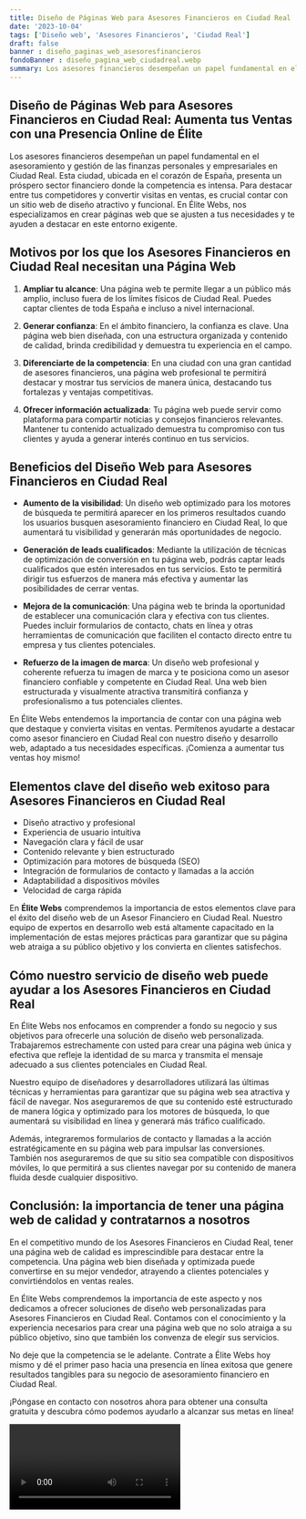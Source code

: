 ```yaml
---
title: Diseño de Páginas Web para Asesores Financieros en Ciudad Real
date: '2023-10-04'
tags: ['Diseño web', 'Asesores Financieros', 'Ciudad Real']
draft: false
banner : diseño_paginas_web_asesoresfinancieros
fondoBanner : diseño_pagina_web_ciudadreal.webp
summary: Los asesores financieros desempeñan un papel fundamental en el asesoramiento y gestión de las finanzas personales y empresariales en Ciudad Real. Esta ciudad, ubicada en el corazón de España, presenta un próspero sector financiero donde la competencia es intensa. Para destacar entre tus competidores y convertir visitas en ventas, es crucial contar con un sitio web de diseño atractivo y funcional. En Élite Webs, nos especializamos en crear páginas web que se ajusten a tus necesidades y te ayuden a destacar en este entorno exigente.
---
```


## Diseño de Páginas Web para Asesores Financieros en Ciudad Real: Aumenta tus Ventas con una Presencia Online de Élite

Los asesores financieros desempeñan un papel fundamental en el asesoramiento y gestión de las finanzas personales y empresariales en Ciudad Real. Esta ciudad, ubicada en el corazón de España, presenta un próspero sector financiero donde la competencia es intensa. Para destacar entre tus competidores y convertir visitas en ventas, es crucial contar con un sitio web de diseño atractivo y funcional. En Élite Webs, nos especializamos en crear páginas web que se ajusten a tus necesidades y te ayuden a destacar en este entorno exigente.

## Motivos por los que los Asesores Financieros en Ciudad Real necesitan una Página Web

1. **Ampliar tu alcance**: Una página web te permite llegar a un público más amplio, incluso fuera de los límites físicos de Ciudad Real. Puedes captar clientes de toda España e incluso a nivel internacional.

2. **Generar confianza**: En el ámbito financiero, la confianza es clave. Una página web bien diseñada, con una estructura organizada y contenido de calidad, brinda credibilidad y demuestra tu experiencia en el campo.

3. **Diferenciarte de la competencia**: En una ciudad con una gran cantidad de asesores financieros, una página web profesional te permitirá destacar y mostrar tus servicios de manera única, destacando tus fortalezas y ventajas competitivas.

4. **Ofrecer información actualizada**: Tu página web puede servir como plataforma para compartir noticias y consejos financieros relevantes. Mantener tu contenido actualizado demuestra tu compromiso con tus clientes y ayuda a generar interés continuo en tus servicios.

## Beneficios del Diseño Web para Asesores Financieros en Ciudad Real

- **Aumento de la visibilidad**: Un diseño web optimizado para los motores de búsqueda te permitirá aparecer en los primeros resultados cuando los usuarios busquen asesoramiento financiero en Ciudad Real, lo que aumentará tu visibilidad y generarán más oportunidades de negocio.

- **Generación de leads cualificados**: Mediante la utilización de técnicas de optimización de conversión en tu página web, podrás captar leads cualificados que estén interesados en tus servicios. Esto te permitirá dirigir tus esfuerzos de manera más efectiva y aumentar las posibilidades de cerrar ventas.

- **Mejora de la comunicación**: Una página web te brinda la oportunidad de establecer una comunicación clara y efectiva con tus clientes. Puedes incluir formularios de contacto, chats en línea y otras herramientas de comunicación que faciliten el contacto directo entre tu empresa y tus clientes potenciales.

- **Refuerzo de la imagen de marca**: Un diseño web profesional y coherente refuerza tu imagen de marca y te posiciona como un asesor financiero confiable y competente en Ciudad Real. Una web bien estructurada y visualmente atractiva transmitirá confianza y profesionalismo a tus potenciales clientes.

En Élite Webs entendemos la importancia de contar con una página web que destaque y convierta visitas en ventas. Permítenos ayudarte a destacar como asesor financiero en Ciudad Real con nuestro diseño y desarrollo web, adaptado a tus necesidades específicas. ¡Comienza a aumentar tus ventas hoy mismo!

<GifSeo />

<Cta />

## Elementos clave del diseño web exitoso para Asesores Financieros en Ciudad Real

- Diseño atractivo y profesional
- Experiencia de usuario intuitiva
- Navegación clara y fácil de usar
- Contenido relevante y bien estructurado
- Optimización para motores de búsqueda (SEO)
- Integración de formularios de contacto y llamadas a la acción
- Adaptabilidad a dispositivos móviles
- Velocidad de carga rápida

En **Élite Webs** comprendemos la importancia de estos elementos clave para el éxito del diseño web de un Asesor Financiero en Ciudad Real. Nuestro equipo de expertos en desarrollo web está altamente capacitado en la implementación de estas mejores prácticas para garantizar que su página web atraiga a su público objetivo y los convierta en clientes satisfechos.

## Cómo nuestro servicio de diseño web puede ayudar a los Asesores Financieros en Ciudad Real

En Élite Webs nos enfocamos en comprender a fondo su negocio y sus objetivos para ofrecerle una solución de diseño web personalizada. Trabajaremos estrechamente con usted para crear una página web única y efectiva que refleje la identidad de su marca y transmita el mensaje adecuado a sus clientes potenciales en Ciudad Real.

Nuestro equipo de diseñadores y desarrolladores utilizará las últimas técnicas y herramientas para garantizar que su página web sea atractiva y fácil de navegar. Nos aseguraremos de que su contenido esté estructurado de manera lógica y optimizado para los motores de búsqueda, lo que aumentará su visibilidad en línea y generará más tráfico cualificado.

Además, integraremos formularios de contacto y llamadas a la acción estratégicamente en su página web para impulsar las conversiones. También nos aseguraremos de que su sitio sea compatible con dispositivos móviles, lo que permitirá a sus clientes navegar por su contenido de manera fluida desde cualquier dispositivo.

## Conclusión: la importancia de tener una página web de calidad y contratarnos a nosotros

En el competitivo mundo de los Asesores Financieros en Ciudad Real, tener una página web de calidad es imprescindible para destacar entre la competencia. Una página web bien diseñada y optimizada puede convertirse en su mejor vendedor, atrayendo a clientes potenciales y convirtiéndolos en ventas reales.

En Élite Webs comprendemos la importancia de este aspecto y nos dedicamos a ofrecer soluciones de diseño web personalizadas para Asesores Financieros en Ciudad Real. Contamos con el conocimiento y la experiencia necesarios para crear una página web que no solo atraiga a su público objetivo, sino que también los convenza de elegir sus servicios.

No deje que la competencia se le adelante. Contrate a Élite Webs hoy mismo y dé el primer paso hacia una presencia en línea exitosa que genere resultados tangibles para su negocio de asesoramiento financiero en Ciudad Real.

¡Póngase en contacto con nosotros ahora para obtener una consulta gratuita y descubra cómo podemos ayudarlo a alcanzar sus metas en línea!

<Video />

<CtaBot job='Asesores Financieros' city='Ciudad Real'/>

<Gmaps query='Ciudad Real+españa+maps' />